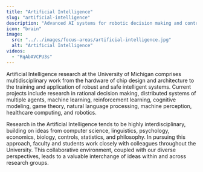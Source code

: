 ```yaml
---
title: "Artificial Intelligence"
slug: "artificial-intelligence"
description: "Advanced AI systems for robotic decision making and control."
icon: "brain"
image: 
  src: "../../images/focus-areas/artificial-intelligence.jpg"
  alt: "Artificial Intelligence"
videos:
  - "RqAbAVCPU3s"
---
```


<VideoRight 
  url="https://www.youtube.com/watch?v=RqAbAVCPU3s"
  caption="Alphonsus Adu-Bredu discusses probablistic inference as part of AI research at Michigan."
/>

Artificial Intelligence research at the University of Michigan comprises multidisciplinary work from the hardware of chip design and architecture to the training and application of robust and safe intelligent systems. Current projects include research in rational decision making, distributed systems of multiple agents, machine learning, reinforcement learning, cognitive modeling, game theory, natural language processing, machine perception, healthcare computing, and robotics.

Research in the Artificial Intelligence tends to be highly interdisciplinary, building on ideas from computer science, linguistics, psychology, economics, biology, controls, statistics, and philosophy. In pursuing this approach, faculty and students work closely with colleagues throughout the University. This collaborative environment, coupled with our diverse perspectives, leads to a valuable interchange of ideas within and across research groups.


